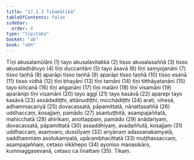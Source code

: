 ```yaml
---
title: "17.1.3 Tikamātikā"
tableOfContents: false
sidebar:
  order: 4
type: "tipitaka"
basket: "ab"
book: "vbh"
---
```



<DynamicBreadcrumb />

<Division number="834" book="vbh" bookNo="30" page="360">

<Paragraph number="2612" book="vbh">
Tīṇi akusalamūlāni (1) tayo akusalavitakkā (2) tisso akusalasaññā (3) tisso akusaladhātuyo (4) tīṇi duccaritāni (5) tayo āsavā (6) tīṇi saṃyojanāni (7) tisso taṇhā (8) aparāpi tisso taṇhā (9) aparāpi tisso taṇhā (10) tisso esanā (11) tisso vidhā (12) tīṇi bhayāni (13) tīṇi tamāni (14) tīṇi titthāyatanāni (15) tayo kiñcanā (16) tīṇi aṅgaṇāni (17) tīṇi malāni (18) tīṇi visamāni (19) aparānipi tīṇi visamāni (20) tayo aggī (21) tayo kasāvā (22) aparepi tayo kasāvā (23) assādadiṭṭhi, attānudiṭṭhi, micchādiṭṭhi (24) arati, vihesā, adhammacariyā (25) dovacassatā, pāpamittatā, nānattasaññā (26) uddhaccaṃ, kosajjaṃ, pamādo (27) asantuṭṭhitā, asampajaññatā, mahicchatā (28) ahirikaṃ, anottappaṃ, pamādo (29) anādariyaṃ, dovacassatā, pāpamittatā (30) assaddhiyaṃ, avadaññutā, kosajjaṃ (31) uddhaccaṃ, asaṃvaro, dussīlyaṃ (32) ariyānaṃ adassanakamyatā, saddhammaṃ asotukamyatā, upārambhacittatā (33) muṭṭhassaccaṃ, asampajaññaṃ, cetaso vikkhepo (34) ayoniso manasikāro, kummaggasevanā, cetaso ca līnattaṃ (35).

</Paragraph>
</Division>

<Paragraph number="2613" type="center" book="vbh">
Tikaṃ.
</Paragraph>